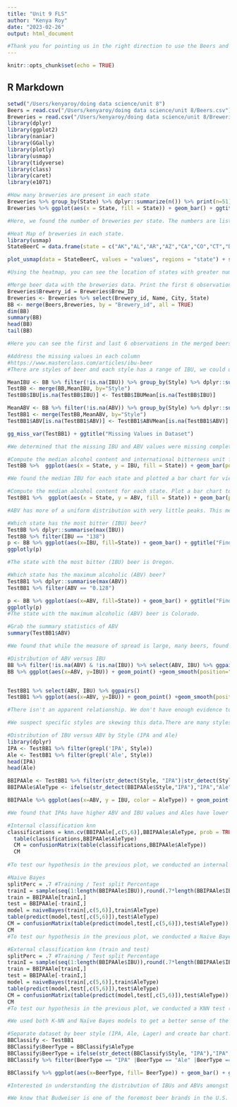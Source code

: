 ```yaml
---
title: "Unit 9 FLS"
author: "Kenya Roy"
date: "2023-02-26"
output: html_document

#Thank you for pointing us in the right direction to use the Beers and Breweries datasets pulled from the company repository. We pulled these datasets into RStudio and conducted  an extensive exploratory data analysis for your review. We expect that Budweiser could benefit from gaining insight on our findings as you seek to get a greater understanding of the landscape of Breweries and Beer production in the US. For context, we looked at breweries and beers across the country by state and style with a specific focus on key beer characteristics including Alcohol By Volume and International Bitterness Unit.
---
```


```r
knitr::opts_chunk$set(echo = TRUE)
```

## R Markdown
```r
setwd("/Users/kenyaroy/doing data science/unit 8")
Beers = read.csv("/Users/kenyaroy/doing data science/unit 8/Beers.csv")
Breweries = read.csv("/Users/kenyaroy/doing data science/unit 8/Breweries.csv")
library(dplyr)
library(ggplot2)
library(naniar)
library(GGally)
library(plotly)
library(usmap)
library(tidyverse)
library(class)
library(caret)
library(e1071)
```

```r
#How many breweries are present in each state
Breweries %>% group_by(State) %>% dplyr::summarize(n()) %>% print(n=51)
Breweries %>% ggplot(aes(x = State, fill = State)) + geom_bar() + ggtitle("Distribution of Breweries by State") + ylab(" # of Breweries") + geom_text(stat = "count", aes(label = after_stat(count)), vjust = 0) + theme(legend.position = "none")

#Here, we found the number of breweries per state. The numbers are listed above the bars for each corresponding state.
```

```r
#Heat Map of breweries in each state.
library(usmap)
StateBeerC = data.frame(state = c("AK","AL","AR","AZ","CA","CO","CT","DC","DE","FL","GA","HI","IA","ID","IL","IN","KS","KY","LA","MA","MD","ME","MI","MN","MO","MS","MT","NC","ND","NE","NH","NJ","NM","NV","NY","OH","OK","OR","PA","RI","SC","SD","TN","TX","UT","VA","VT","WA","WI","WV","WY"),values = c(7,3,2,11,39,47,8,1,2,15,7,4,5,5,18,22,3,4,5,23,7,9,32,12,9,2,9,19,1,5,3,3,4,2,16,15,6,29,25,5,4,1,3,28,4,16,10,23,20,1,4))

plot_usmap(data = StateBeerC, values = "values", regions = "state") + scale_fill_continuous(low = "yellow", high = "red", name = "Number of Breweries", label = scales::comma) + labs(title = "Number of Breweries By State", ) + theme(legend.position = "right")

#Using the heatmap, you can see the location of states with greater numbers of breweries (including Colorado, California, Michigan, Texas, Pennsylvania, etc.)
```


```r
#Merge beer data with the breweries data. Print the first 6 observations and the last six observations to check the #merged file.
Breweries$Brewery_id = Breweries$Brew_ID
Breweries <- Breweries %>% select(Brewery_id, Name, City, State)
BB <- merge(Beers,Breweries, by = "Brewery_id", all = TRUE)
dim(BB)
summary(BB)
head(BB)
tail(BB)

#Here you can see the first and last 6 observations in the merged beers and breweries file.
```


```r
#Address the missing values in each column
#https://www.masterclass.com/articles/ibu-beer
#There are styles of beer and each style has a range of IBU, we could use the sytle of the beer to assign an average value 

MeanIBU <- BB %>% filter(!is.na(IBU)) %>% group_by(Style) %>% dplyr::summarize(IBUMean = mean(IBU))
TestBB <- merge(BB,MeanIBU, by="Style")
TestBB$IBU[is.na(TestBB$IBU)] <- TestBB$IBUMean[is.na(TestBB$IBU)]

MeanABV <- BB %>% filter(!is.na(ABV)) %>% group_by(Style) %>% dplyr::summarize(ABVMean=mean(ABV))
TestBB1 <- merge(TestBB,MeanABV, by="Style")
TestBB1$ABV[is.na(TestBB1$ABV)] <- TestBB1$ABVMean[is.na(TestBB1$ABV)]

gg_miss_var(TestBB1) + ggtitle("Missing Values in Dataset")

#We determined that the missing IBU and ABV values were missing completely at random (MCAR) because we found that no other variable (State, Style, Ounces) impacted the probability of missingness. Using our domain knowledge, we learned that every style of beer has a range of IBU and ABV values. We determined that imputation would be the best method of addressing missing values as opposed to listwise deletion.In order to find the missing values in ABV and IBU, we calculated the mean of each variable by Style and imputed #them into BB dataframe.
```

```r
#Compute the median alcohol content and international bitterness unit for each state. Plot a bar chart to compare.
TestBB %>%  ggplot(aes(x = State, y = IBU, fill = State)) + geom_bar(position = "dodge", stat = "summary", fun="median") + ggtitle("Distribution of Median IBU of Breweries by State") + ylab("International Bitterness Unit") + theme(legend.position="none")

#We found the median IBU for each state and plotted a bar chart for viewing. We found that DE and WV stood out from the rest. Both DE and WV have only two APA beers with high IBU values (which explain why their medians are higher) which skew the distribution. Median ABV are less varied than median international bitter unit values There doesn't appear to be much skewness in the IBU data. It has more of a uniform distribution with exception to two states (DE and WV). 

```

```r
#Compute the median alcohol content for each state. Plot a bar chart to compare.
TestBB1 %>%  ggplot(aes(x = State, y = ABV, fill = State)) + geom_bar(position = "dodge", stat = "summary", fun="median") + ggtitle("Distribution of Median ABV of Breweries by State") + ylab("Alcohol By Volume") + theme(legend.position="none")

#ABV has more of a uniform distribution with very little peaks. This means that there's a probability that all ABV values are equally likely across states.

```

```r
#Which state has the most bitter (IBU) beer?
TestBB %>% dplyr::summarise(max(IBU))
TestBB %>% filter(IBU == "138")
p <- BB %>% ggplot(aes(x=IBU, fill=State)) + geom_bar() + ggtitle("Finding State with Maximum IBU") + theme(legend.position="none") + ylab("Beers")
ggplotly(p) 

#The state with the most bitter (IBU) beer is Oregon.
```
```r
#Which state has the maximum alcoholic (ABV) beer? 
TestBB1 %>% dplyr::summarise(max(ABV))
TestBB1 %>% filter(ABV == "0.128")

p <- BB %>% ggplot(aes(x=ABV, fill=State)) + geom_bar() + ggtitle("Finding State with Maximum ABV") + theme(legend.position="none") + ylab("Beers")
ggplotly(p)
#The state with the maximum alcoholic (ABV) beer is Colorado.

```
```r
#Grab the summary statistics of ABV
summary(TestBB1$ABV)

#We found that while the measure of spread is large, many beers, found in the 50th percentile of ABV values, fall between 0.050 (Q1) and 0.067 (Q3), which is a small range. There are also many beers with ABVs beyond the third quartile (greater than 0.067)
```
```r
#Distribution of ABV versus IBU
BB %>% filter(!is.na(ABV) & !is.na(IBU)) %>% select(ABV, IBU) %>% ggpairs()
BB %>% ggplot(aes(x=ABV, y=IBU)) + geom_point() +geom_smooth(position="jitter") + geom_smooth()


TestBB1 %>% select(ABV, IBU) %>% ggpairs()
TestBB1 %>% ggplot(aes(x=ABV, y=IBU)) + geom_point() +geom_smooth(position="jitter") + geom_smooth() + ggtitle("Distribution of ABV versus IBU")

#There isn't an apparent relationship. We don't have enough evidence to claim that there is a linear relationship between ABV and IBU in this dataset.There appears to be many beers with high ABV and low IBU values. If there were less of these values, the curve would be higher and would likely show a linear relationship in the scatterplot.

#We suspect specific styles are skewing this data.There are many styles of beer in this dataset, specifically 91 styles. It would be interesting to do a case study identifying which style(s) are skewing the distribution of ABV and IBU values.
```

```r
#Distribution of IBU versus ABV by Style (IPA and Ale)
library(dplyr)
IPA <- TestBB1 %>% filter(grepl('IPA', Style)) 
Ale <- TestBB1 %>% filter(grepl('Ale', Style)) 
head(IPA)
head(Ale)
```
```r
BBIPAAle <- TestBB1 %>% filter(str_detect(Style, "IPA")|str_detect(Style, " Ale"))
BBIPAAle$AleType <- ifelse(str_detect(BBIPAAle$Style,"IPA"),"IPA","Ale")

BBIPAAle %>% ggplot(aes(x=ABV, y = IBU, color = AleType)) + geom_point() +ggtitle("Distribution of IBU versus ABV by Style (IPA and Ale)")

#We found that IPAs have higher ABV and IBU values and Ales have lower ABV and IBU values.
```

```r
#Internal classification knn
classifications = knn.cv(BBIPAAle[,c(5,6)],BBIPAAle$AleType, prob = TRUE, k = 5)
  table(classifications,BBIPAAle$AleType)
  CM = confusionMatrix(table(classifications,BBIPAAle$AleType))
  CM
  
#To test our hypothesis in the previous plot, we conducted an internal KNN test. Note this was not included in the comparison slide in the presentation.
```

```r
#Naive Bayes
splitPerc = .7 #Training / Test split Percentage
trainI = sample(seq(1:length(BBIPAAle$IBU)),round(.7*length(BBIPAAle$IBU)))
train = BBIPAAle[trainI,]
test = BBIPAAle[-trainI,]
model = naiveBayes(train[,c(5,6)],train$AleType)
table(predict(model,test[,c(5,6)]),test$AleType)
CM = confusionMatrix(table(predict(model,test[,c(5,6)]),test$AleType))
CM
#To test our hypothesis in the previous plot, we conducted a Naive Bayes test (train and test sets split 70 and 30 percent).
```

```r
#External classification knn (train and test)
splitPerc = .7 #Training / Test split Percentage
trainI = sample(seq(1:length(BBIPAAle$IBU)),round(.7*length(BBIPAAle$IBU)))
train = BBIPAAle[trainI,]
test = BBIPAAle[-trainI,]
model = naiveBayes(train[,c(5,6)],train$AleType)
table(predict(model,test[,c(5,6)]),test$AleType)
CM = confusionMatrix(table(predict(model,test[,c(5,6)]),test$AleType))
CM
#To test our hypothesis in the previous plot, we conducted a KNN test (external test with train and test sets split 70 and 30 percent) and compared it to the Naive Bayes test.

#We used both K-NN and Naïve Bayes models to get a better sense of the classification and accuracy. KNN gave a higher accuracy and sensitivity while Naïve Bayes gave a greater specificity. Using test and training sets of 70 and 30 percent produced the results in table 2. We see that Naïve Bayes produced more accurate classifications of Ales and IPAs and thus proved to be a better fit for this classification test.
``` 

```r
#Separate dataset by beer style (IPA, Ale, Lager) and create bar chart.
BBClassify <- TestBB1
BBClassify$BeerType = BBClassify$AleType
BBClassify$BeerType = ifelse(str_detect(BBClassify$Style, "IPA"),"IPA",ifelse(str_detect(BBClassify$Style, "Stout"), "Stout",ifelse(str_detect(BBClassify$Style, "Pilsner"),"Pilsner",ifelse(str_detect(BBClassify$Style, "Beer"),"Beer",ifelse(str_detect(BBClassify$Style, " Ale"),"Ale",ifelse(str_detect(BBClassify$Style, "Lager"),"Lager","Other"))))))
BBClassify %>% filter(BeerType == "IPA" |BeerType == "Ale" |BeerType == "Lager") %>% ggplot(aes(x=IBU, y = ABV, color = BeerType)) + geom_jitter() + ggtitle("Distribution of IBU versus ABV by Style (IPA, Ale, Lager)")

BBClassify %>% ggplot(aes(x=BeerType, fill= BeerType)) + geom_bar() + ggtitle("Distribution of Beers by Beer Type") + ylab("Beers") + xlab("Beer Type")

#Interested in understanding the distribution of IBUs and ABVs amongst beer styles, we thought to compare Budweiser’s beer style (lager) with IPAs and Ales. We found that IPAs represented beers with higher IBUs and ABVs and Lagers with lower IBUs and ABVs. Ales appeared to have lower values as well with more outliers with higher values.

#We know that Budweiser is one of the foremost beer brands in the U.S. and that Budweisers customers have depended on the company to provide a great lager option since 1876. We are also aware of Budweisers recent rollout of beverages that meet the needs of audiences interested in trending beverages such as seltzers and nonalcoholic beers. Like the Bud Light Seltzer and Bud Zero, Budweiser could stand to introduce an option for those looking for high ABV and IBU IPAs from a dependable, trusted brand.
```